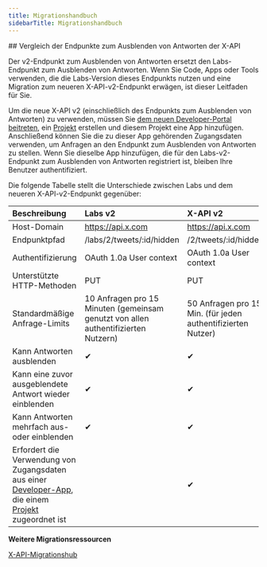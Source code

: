 ```yaml
---
title: Migrationshandbuch
sidebarTitle: Migrationshandbuch
---
```



<div id="comparing-x-apis-hide-replies-endpoints">
  ## Vergleich der Endpunkte zum Ausblenden von Antworten der X-API
</div>

Der v2-Endpunkt zum Ausblenden von Antworten ersetzt den Labs-Endpunkt zum Ausblenden von Antworten. Wenn Sie Code, Apps oder Tools verwenden, die die Labs-Version dieses Endpunkts nutzen und eine Migration zum neueren X-API-v2-Endpunkt erwägen, ist dieser Leitfaden für Sie.

Um die neue X-API v2 (einschließlich des Endpunkts zum Ausblenden von Antworten) zu verwenden, müssen Sie [dem neuen Developer-Portal beitreten](https://developer.x.com/en/portal/opt-in), ein [Projekt](/de/resources/fundamentals/projects) erstellen und diesem Projekt eine App hinzufügen. Anschließend können Sie die zu dieser App gehörenden Zugangsdaten verwenden, um Anfragen an den Endpunkt zum Ausblenden von Antworten zu stellen. Wenn Sie dieselbe App hinzufügen, die für den Labs-v2-Endpunkt zum Ausblenden von Antworten registriert ist, bleiben Ihre Benutzer authentifiziert.

Die folgende Tabelle stellt die Unterschiede zwischen Labs und dem neueren X-API-v2-Endpunkt gegenüber:
 

| **Beschreibung** | **Labs v2** | **X-API v2** |
| :--- | :--- | :--- |
| Host-Domain | https://api.x.com | https://api.x.com |
| Endpunktpfad | /labs/2/tweets/:id/hidden | /2/tweets/:id/hidden |
| Authentifizierung | OAuth 1.0a User context | OAuth 1.0a User context |
| Unterstützte HTTP-Methoden | PUT | PUT |
| Standardmäßige Anfrage-Limits | 10 Anfragen pro 15 Minuten (gemeinsam genutzt von allen authentifizierten Nutzern) | 50 Anfragen pro 15 Min. (für jeden authentifizierten Nutzer) |
| Kann Antworten ausblenden | ✔︎  | ✔︎  |
| Kann eine zuvor ausgeblendete Antwort wieder einblenden | ✔︎  | ✔︎  |
| Kann Antworten mehrfach aus- oder einblenden | ✔︎  | ✔︎  |
| Erfordert die Verwendung von Zugangsdaten aus einer [Developer-App](/de/resources/fundamentals/developer-apps), die einem [Projekt](/de/resources/fundamentals/projects) zugeordnet ist |     | ✔   |

**Weitere Migrationsressourcen**

[X-API-Migrationshub](/de/x-api/migrate/overview)
